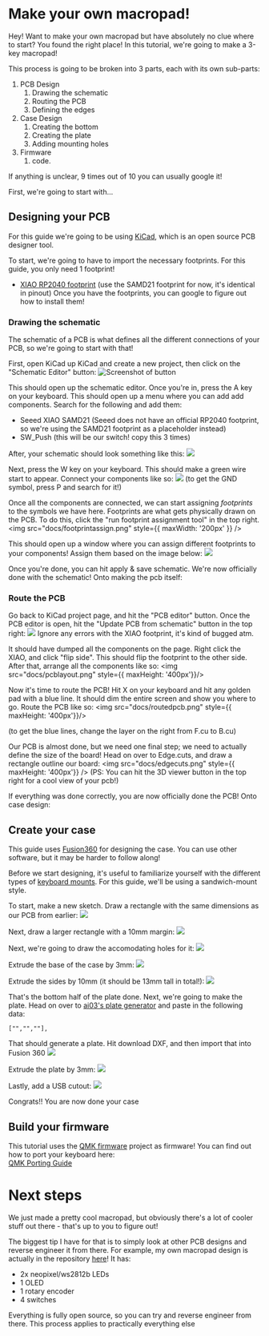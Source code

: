 # Make your own macropad!

Hey! Want to make your own macropad but have absolutely no clue where to start? You found the right place! In this tutorial,
we're going to make a 3-key macropad!

This process is going to be broken into 3 parts, each with its own sub-parts:
1. PCB Design
    1. Drawing the schematic
    2. Routing the PCB
    3. Defining the edges
2. Case Design 
    1. Creating the bottom
    2. Creating the plate
    3. Adding mounting holes
3. Firmware
    1. code.

If anything is unclear, 9 times out of 10 you can usually google it!

First, we're going to start with...

## Designing your PCB
For this guide we're going to be using [KiCad](https://www.kicad.org/), which is an open source PCB designer tool.

To start, we're going to have to import the necessary footprints. For this guide, you only need 1 footprint!
- [XIAO RP2040 footprint](https://github.com/Seeed-Studio/OPL_Kicad_Library) (use the SAMD21 footprint for now, it's identical in pinout)
Once you have the footprints, you can google to figure out how to install them!

### Drawing the schematic

The schematic of a PCB is what defines all the different connections of your PCB, so we're going to start with that!

First, open KiCad up KiCad and create a new project, then click  on the "Schematic Editor" button:
![Screenshot of button](docs/schematicbutton.png)

This should open up the schematic editor. Once you're in, press the A key on your keyboard. This should open up a menu where you can add add components. Search for the following and add them:
- Seeed XIAO SAMD21 (Seeed does not have an official RP2040 footprint, so we're using the SAMD21 footprint as a placeholder instead)
- SW_Push (this will be our switch! copy this 3 times)

After, your schematic should look something like this:
<img src="docs/schematiclayoutnowire.png" className="max-w-96" />

Next, press the W key on your keyboard. This should make a green wire start to appear. Connect your components like so:
<img src="/docs/routedschematic.png" className="max-w-96" />
(to get the GND symbol, press P and search for it!)

Once all the components are connected, we can start assigning *footprints* to the symbols we have here. Footprints are what gets physically drawn on the PCB. To do this, click the "run footprint assignment tool"
in the top right.
<img src="docs/footprintassign.png" style={{ maxWidth: '200px' }}  />

This should open up a window where you can assign different footprints to your components! Assign them based on the image below:
<img src="docs/assignedfootprints.png" />

Once you're done, you can hit apply & save schematic. We're now officially done with the schematic! Onto making the pcb itself:

### Route the PCB
Go back to KiCad project page, and hit the "PCB editor" button. Once the PCB editor is open, hit the "Update PCB from schematic" button in the top right:
<img src="docs/updatepcb.png" />
Ignore any errors with the XIAO footprint, it's kind of bugged atm.

It should have dumped all the components on the page. Right click the XIAO, and click "flip side". This should flip the footprint to the other side.
After that, arrange all the components like so:
<img src="docs/pcblayout.png" style={{ maxHeight: '400px'}}/>

Now it's time to route the PCB! Hit X on your keyboard and hit any golden pad with a blue line. It should dim the entire screen and show you where to go. Route the PCB like so:
<img src="docs/routedpcb.png" style={{ maxHeight: '400px'}}/>

(to get the blue lines, change the layer on the right from F.cu to B.cu)

Our PCB is almost done, but we need one final step; we need to actually define the size of the board! Head on over to Edge.cuts, and draw a rectangle outline our board:
<img src="docs/edgecuts.png" style={{ maxHeight: '400px'}} />
(PS: You can hit the 3D viewer button in the top right for a cool view of your pcb!)

If everything was done correctly, you are now officially done the PCB! Onto case design:


## Create your case
This guide uses [Fusion360](https://www.autodesk.com/products/fusion-360/personal) for designing the case. You can use other software, but it may be harder to follow along!

Before we start designing, it's useful to familiarize yourself with the different types of [keyboard mounts](https://www.keyboard.university/200-courses/keyboard-mounting-styles-4lpp7).
For this guide, we'll be using a sandwich-mount style. 

To start, make a new sketch. Draw a rectangle with the same dimensions as our PCB from earlier:
<img src="docs/sketch1.png" className="max-w-96" />

Next, draw a larger rectangle with a 10mm margin:
<img src="docs/sketchmarg.png" className="max-w-96" />

Next, we're going to draw the accomodating holes for it:
<img src="docs/sketchhole.png" className="max-w-96" />

Extrude the base of the case by 3mm:
<img src="docs/extrudebase.png" className="max-w-96" />

Extrude the sides by 10mm (it should be 13mm tall in total!):
<img src="docs/extrudewall.png" className="max-w-96" />

That's the bottom half of the plate done. Next, we're going to make the plate. Head on over to [ai03's plate generator](https://kbplate.ai03.com/)
and paste in the following data:

```
["","",""],
```

That should generate a plate. Hit download DXF, and then import that into Fusion 360
<img src="docs/platesketch.png" className="max-w-96" />

Extrude the plate by 3mm:
<img src="docs/extrudeplate.png" className="max-w-96" />

Lastly, add a USB cutout:
<img src="docs/usbcutout.png" className="max-w-96" />

Congrats!! You are now done your case


## Build your firmware
This tutorial uses the [QMK firmware](https://qmk.fm/) project as firmware! You can find out how to port your keyboard here: \
[QMK Porting Guide](https://docs.qmk.fm/porting_your_keyboard_to_qmk)

# Next steps
We just made a pretty cool macropad, but obviously there's a lot of cooler stuff out there - that's up to you to figure out!

The biggest tip I have for that is to simply look at other PCB designs and reverse engineer it from there. For example, my own macropad design is actually in the repository
[here](https://github.com/hackclub/hackpad/tree/main/hackpads/orpheuspad)! It has:
- 2x neopixel/ws2812b LEDs
- 1 OLED
- 1 rotary encoder
- 4 switches

Everything is fully open source, so you can try and reverse engineer from there. This process applies to practically everything else
